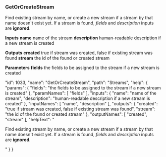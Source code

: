### GetOrCreateStream

Find existing stream by name, or create a new stream if a stream by that name doesn't exist yet. If a stream is found, *fields* and *description* inputs are **ignored**.

**Inputs**
**name**
name of the stream
**description**
human-readable description if a new stream is created


**Outputs**
**created**
true if stream was created, false if existing stream was found
**stream**
the id of the found or created stream


**Parameters**
**fields**
the fields to be assigned to the stream if a new stream is created


  "id": 1033,
  "name": "GetOrCreateStream",
  "path": "Streams",
  "help": {
    "params": {
      "fields": "the fields to be assigned to the stream if a new stream is created"
    },
    "paramNames": [
      "fields"
    ],
    "inputs": {
      "name": "name of the stream",
      "description": "human-readable description if a new stream is created"
    },
    "inputNames": [
      "name",
      "description"
    ],
    "outputs": {
      "created": "true if stream was created, false if existing stream was found",
      "stream": "the id of the found or created stream"
    },
    "outputNames": [
      "created",
      "stream"
    ],
    "helpText": "<p>Find existing stream by name, or create a new stream if a stream by that name doesn't exist yet. If a stream is found, <i>fields</i> and <i>description</i> inputs are <b>ignored</b>.</p>"
  }
}